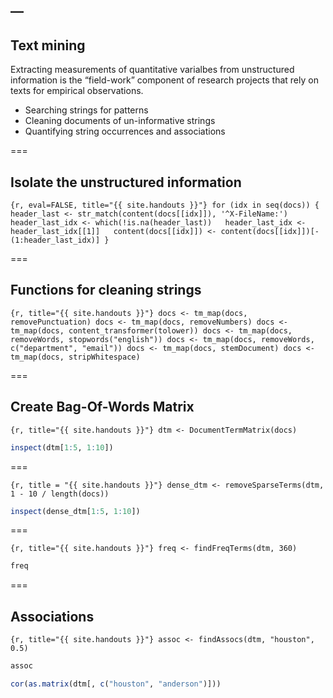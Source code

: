 ---
---

## Text mining

Extracting measurements of quantitative varialbes from unstructured information is the "field-work" component of research projects that rely on texts for empirical observations.

- Searching strings for patterns
- Cleaning documents of un-informative strings
- Quantifying string occurrences and associations

===

## Isolate the unstructured information

```{r, eval=FALSE, title="{{ site.handouts }}"}
for (idx in seq(docs)) {
  header_last <- str_match(content(docs[[idx]]), '^X-FileName:')
  header_last_idx <- which(!is.na(header_last))
  header_last_idx <- header_last_idx[[1]]
  content(docs[[idx]]) <- content(docs[[idx]])[-(1:header_last_idx)]
}
```

===

## Functions for cleaning strings

```{r, title="{{ site.handouts }}"}
docs <- tm_map(docs, removePunctuation)
docs <- tm_map(docs, removeNumbers)
docs <- tm_map(docs, content_transformer(tolower))
docs <- tm_map(docs, removeWords, stopwords("english"))
docs <- tm_map(docs, removeWords, c("department", "email"))
docs <- tm_map(docs, stemDocument)
docs <- tm_map(docs, stripWhitespace)
```

===

## Create Bag-Of-Words Matrix

```{r, title="{{ site.handouts }}"}
dtm <- DocumentTermMatrix(docs)
```

```r
inspect(dtm[1:5, 1:10])
```

===

```{r, title = "{{ site.handouts }}"}
dense_dtm <- removeSparseTerms(dtm, 1 - 10 / length(docs))
```

```r
inspect(dense_dtm[1:5, 1:10])
```

===

```{r, title="{{ site.handouts }}"}
freq <- findFreqTerms(dtm, 360)
```

```r
freq
```

===

## Associations

```{r, title="{{ site.handouts }}"}
assoc <- findAssocs(dtm, "houston", 0.5)
```

```r
assoc
```

```r
cor(as.matrix(dtm[, c("houston", "anderson")]))
```
